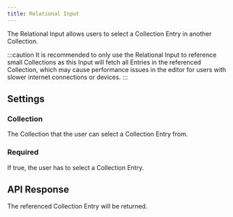 ```yaml
---
title: Relational Input
---
```


The Relational Input allows users to select a Collection Entry in another Collection.

:::caution
It is recommended to only use the Relational Input to reference small Collections as this Input will fetch all Entries in the referenced Collection, which may cause performance issues in the editor for users with slower internet connections or devices.
:::

<InputExample image="relational" />

## Settings

### Collection

The Collection that the user can select a Collection Entry from.

### Required

If true, the user has to select a Collection Entry.

<InputExample image="relational-settings" isSetting />

## API Response

The referenced Collection Entry will be returned.